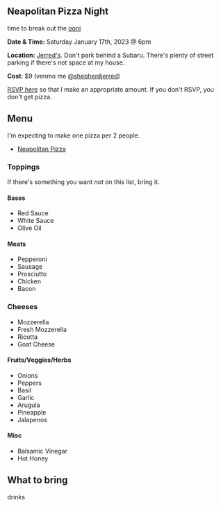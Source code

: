 
<Layout title="Neapolitan Pizza Night">
<div class="grid justify-center dark:bg-black">
<article class="prose dark:prose-invert mt-10 mb-10 ml-5 mr-5">

# Neapolitan Pizza Night

time to break out the [ooni](https://ooni.com/collections/ovens/products/ooni-koda-16)

**Date & Time:** Saturday January 17th, 2023 @ 6pm

**Location:** [Jerred's](https://maps.app.goo.gl/ctWz6UL4yzFPi57PA). Don't park behind a Subaru. There's plenty of street parking if there's not space at my house.

**Cost**: $9 (venmo me [@shepherdjerred](https://account.venmo.com/u/shepherdjerred))

[RSVP here](https://strawpoll.com/w4nWrQ36QyA) so that I make an appropriate amount. If you don't RSVP, you don't get pizza.

## Menu

I'm expecting to make one pizza per 2 people.

- [Neapolitan Pizza](https://en.wikipedia.org/wiki/Neapolitan_pizza)

### Toppings

If there's something you want _not_ on this list, bring it.

#### Bases

- Red Sauce
- White Sauce
- Olive Oil

#### Meats

- Pepperoni
- Sausage
- Prosciutto
- Chicken
- Bacon

### Cheeses

- Mozzerella
- Fresh Mozzerella
- Ricotta
- Goat Cheese

#### Fruits/Veggies/Herbs

- Onions
- Peppers
- Basil
- Garlic
- Arugula
- Pineapple
- Jalapenos

#### Misc

- Balsamic Vinegar
- Hot Honey

## What to bring

drinks

</article>
</div>
</Layout>
